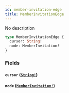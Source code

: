 ```yaml
---
id: member-invitation-edge
title: MemberInvitationEdge
---
```


No description

```graphql
type MemberInvitationEdge {
  cursor: String!
  node: MemberInvitation!
}
```

### Fields

#### `cursor` ([`String!`](/docs/graphql/scalars/string))

#### `node` ([`MemberInvitation!`](/docs/graphql/objects/member-invitation))
